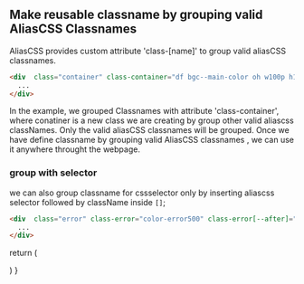 ## Make reusable classname by grouping valid AliasCSS Classnames
AliasCSS provides custom attribute  'class-[name]' to group valid aliasCSS classnames.

```html 
<div  class="container" class-container="df bgc--main-color oh w100p h100p pa t0 l0 df aic acc jcc zi-100000" >
  ...      
</div>
```
 In the example, we grouped Classnames with attribute 'class-container', where conatiner is a new class we are creating by group 
 other valid aliascss classNames. Only the valid aliasCSS classnames will be grouped.
 Once we have define classname by grouping valid AliasCSS classnames , we can use it anywhere throught the webpage.

### group with selector
we can also group classname for cssselector only by inserting aliascss selector followed by className inside `[]`;

```html 
<div  class="error" class-error="color-error500" class-error[--after]="bgc-error100 c-error700 b1px-s-error700" >
  ...      
</div>
```
 
 
  return (
    <div className="mt32px df p32px pr">
    </div>
  )
}

<Animation></Animation>
